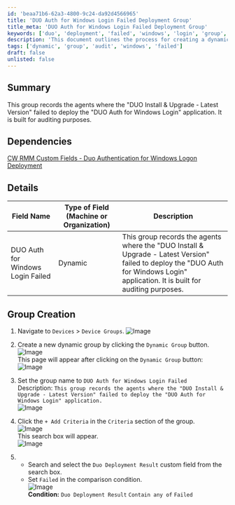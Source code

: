 ```yaml
---
id: 'beaa71b6-62a3-4800-9c24-da92d4566965'
title: 'DUO Auth for Windows Login Failed Deployment Group'
title_meta: 'DUO Auth for Windows Login Failed Deployment Group'
keywords: ['duo', 'deployment', 'failed', 'windows', 'login', 'group', 'audit']
description: 'This document outlines the process for creating a dynamic group that records agents where the DUO Install & Upgrade - Latest Version failed to deploy the DUO Auth for Windows Login application, serving auditing purposes.'
tags: ['dynamic', 'group', 'audit', 'windows', 'failed']
draft: false
unlisted: false
---
```

## Summary

This group records the agents where the "DUO Install & Upgrade - Latest Version" failed to deploy the "DUO Auth for Windows Login" application. It is built for auditing purposes.

## Dependencies

[CW RMM Custom Fields - Duo Authentication for Windows Logon Deployment](https://proval.itglue.com/DOC-5078775-17914127)

## Details

| Field Name                             | Type of Field (Machine or Organization) | Description                                                                                                                                         |
|----------------------------------------|-----------------------------------------|-----------------------------------------------------------------------------------------------------------------------------------------------------|
| DUO Auth for Windows Login Failed      | Dynamic                                 | This group records the agents where the "DUO Install & Upgrade - Latest Version" failed to deploy the "DUO Auth for Windows Login" application. It is built for auditing purposes. |



## Group Creation

1. Navigate to `Devices` > `Device Groups`.
   ![Image](../../../static/img/DUO-Auth-for-Windows-Login-Failed/image_1.png)

2. Create a new dynamic group by clicking the `Dynamic Group` button.  
   ![Image](../../../static/img/DUO-Auth-for-Windows-Login-Failed/image_2.png)  
   This page will appear after clicking on the `Dynamic Group` button:  
   ![Image](../../../static/img/DUO-Auth-for-Windows-Login-Failed/image_3.png)

3. Set the group name to `DUO Auth for Windows Login Failed`  
   Description: `This group records the agents where the "DUO Install & Upgrade - Latest Version" failed to deploy the "DUO Auth for Windows Login" application.`  
   ![Image](../../../static/img/DUO-Auth-for-Windows-Login-Failed/image_4.png)

4. Click the `+ Add Criteria` in the `Criteria` section of the group.  
   ![Image](../../../static/img/DUO-Auth-for-Windows-Login-Failed/image_5.png)  
   This search box will appear.  
   ![Image](../../../static/img/DUO-Auth-for-Windows-Login-Failed/image_6.png)

5. - Search and select the `Duo Deployment Result` custom field from the search box.
   - Set `Failed` in the comparison condition.  
   ![Image](../../../static/img/DUO-Auth-for-Windows-Login-Failed/image_7.png)  
   **Condition:** `Duo Deployment Result` `Contain any of` `Failed`












